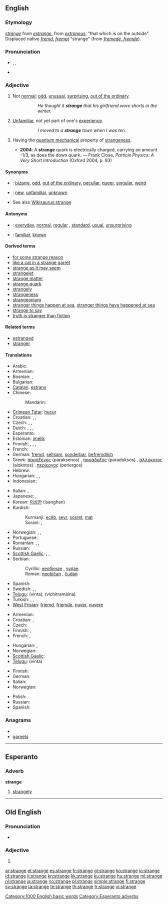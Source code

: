 {{also|Stränge|strânge}}
==English==
{{rank|reached|appeared|spoke|462|strange|force|character|taking}}

===Etymology===
{{etyl|enm}} ''[[#Middle English|strange]]'' from {{etyl|fro}} ''[[estrange]]'', from {{etyl|la}} ''[[extraneus]]'', "that which is on the outside". Displaced native {{enm}} ''[[fremd#Middle English|fremd]]'', ''[[frempt#Middle English|frempt]]'' "strange" (from {{ang}} ''[[fremede#Old English|fremede, fremde]]'').

===Pronunciation===
* {{enPR|strānj}}, {{IPA|/streɪndʒ/}}, {{SAMPA|/streIndZ/}}
* {{audio|en-us-strange.ogg|Audio (US)}}

===Adjective===
{{en-adj|strang|er}}

# Not [[normal]]; [[odd]], [[unusual]], [[surprising]], [[out of the ordinary]].
#:: ''He thought it '''strange''' that his girlfriend wore shorts in the winter.''
# [[unfamiliar|Unfamiliar]], not yet part of one's [[experience]].
#:: ''I moved to a '''strange''' town when I was ten.''
# {{physics}} Having the [[quantum mechanical]] property of [[strangeness]].
#* '''2004''': A '''strange''' quark is electrically charged, carrying an amount -1/3, as does the down quark. — Frank Close, ''Particle Physics: A Very Short Introduction'' (Oxford 2004, p. 93)

====Synonyms====
* {{italbrac|not normal}}: [[bizarre]], [[odd]], [[out of the ordinary]], [[peculiar]], [[queer]], [[singular]], [[weird]]
* {{italbrac|not part of one's experience}}: [[new]], [[unfamiliar]], [[unknown]]
* See also [[Wikisaurus:strange]]

====Antonyms====
* {{italbrac|not normal}}: [[everyday]], [[normal]], [[regular]] {{italbrac|especially US}}, [[standard]], [[usual]], [[unsurprising]]
* {{italbrac|not part of one's experience}}: [[familiar]], [[known]]

====Derived terms====
* [[for some strange reason]]
* [[like a cat in a strange garret]]
* [[strange as it may seem]]
* [[strangelet]]
* [[strange matter]]
* [[strange quark]]
* [[strangely]]
* [[strangeness]]
* [[strangeonium]]
* [[stranger things happen at sea]], [[stranger things have happened at sea]]
* [[strange to say]]
* [[truth is stranger than fiction]]

====Related terms====
* [[estranged]]
* [[stranger]]

====Translations====
{{trans-top|not normal}}
* Arabic: {{t|ar|غريف|tr=ghariib}}
* Armenian: {{t-|hy|տարօրինակ|tr=taròrinak}}
* Bosnian: {{t-|bs|neobičan|m}}, {{t-|bs|čudan|m}}
* Bulgarian: {{t+|bg|странен|m|tr=stranen}}
* [[Catalan]]: [[estrany]] {{m}}
* Chinese:
*: Mandarin: {{t-|cmn|奇怪|tr=qíguài|sc=Hani}}
* [[Crimean Tatar]]: [[hucur]]
* Croatian: {{t-|hr|neobičan|alt=nȅobičan}}, {{t-|hr|čudan|alt=čȕdan}}, {{t-|hr|čudnovat|alt=čȕdnovāt}}
* Czech: {{t-|cs|zvláštní|m}}, {{t-|cs|divný|m}}, {{t-|cs|podivný|m}}
* Dutch: {{t+|nl|vreemd}}, {{t+|nl|vreemde}}, {{t+|nl|raar}}, {{t+|nl|rare}}
* Esperanto: {{t-|eo|stranga|xs=Esperanto}}
* Estonian: [[imelik]]
* Finnish: {{t+|fi|outo}}, {{t+|fi|vieras}}, {{t+|fi|kummallinen}}, {{t-|fi|ihmeellinen}}
* French: {{t+|fr|étrange|m|f}}
* German: [[fremd]], [[seltsam]], [[sonderbar]], [[befremdlich]]
* Greek: [[παράξενος]] (paraksenos) {{m}}, [[παράδοξος]] (paradoksos) {{m}}, [[αλλόκοτος]] (alokotos) {{m}}. [[περίεργος]] (periergos) {{m}}
* Hebrew: {{t+|he|מוזר|tr=muzár}}
* Hungarian: {{t+|hu|különös}}, {{t+|hu|furcsa}},  {{t+|hu|különleges}}
* Indonesian: {{t-|id|aneh|xs=Indonesian}}
{{trans-mid}}
* Italian: {{t+|it|strano|m}}, {{t-|it|strana|f}}
* Japanese: {{t-|ja|変な|tr=へんな, hen-na}},  {{t|ja|奇妙な|tr=きみょうな, kimyō-na}}
* Korean: [[이상한]] (isanghan)
* Kurdish:
*: Kurmanji: [[ecêb]], [[seyr]], [[sosret]], [[mat]]
*: Sorani:  {{t|ku|عه‌نتیکه|tr=`anteeka|sc=ku-Arab}}, {{t|ku|سه‌یر|tr=sair|sc=ku-Arab}}
* Norwegian: {{t-|no|merkelig}},  {{t-|no|sær}},  {{t+|no|rar}}
* Portuguese: {{t+|pt|estranho|m}}
* Romanian: {{t+|ro|ciudat}}, {{t-|ro|straniu}}, {{t-|ro|neobişnuit}}
* Russian: {{t+|ru|странный|m|tr=stránnyj}}
* [[Scottish Gaelic]]: {{t-|gd|annasach|xs=Scottish Gaelic}}, {{t-|gd|neònach|xs=Scottish Gaelic}},  {{t-|gd|coimheach|xs=Scottish Gaelic}}
* Serbian:
*: Cyrillic: [[необичан]] {{m}}, [[чудан]] {{m}}
*: Roman: [[neobičan]] {{m}}, [[čudan]] {{m}}
* Spanish: {{t-|es|extraño|m}}
* Swedish: {{t+|sv|främmande}}, {{t+|sv|konstig}}, {{t+|sv|underlig}}
* [[Telugu]]: {{t|te|వింత}} (vinta), {{t|te|విచిత్రమైన}} (vichitramaina)
* Turkish: {{t+|tr|garip}}, {{t+|tr|tuhaf}}, {{t+|tr|yabancı}}
* [[West Frisian]]: [[frjemd]], [[frjemde]], [[nuver]], [[nuvere]]
{{trans-bottom}}

{{trans-top|not yet part of one’s experience}}
* Armenian: {{t+|hy|օտար|tr=òtar}}
* Croatian: {{t-|hr|stran|alt=strȃn}}, {{t-|hr|čudan|alt=čȕdan}}
* Czech: {{t-|cs|cizí|m}}
* Finnish: {{t+|fi|outo}}, {{t+|fi|tuntematon}}
* French: {{t+|fr|inconnu|m}}, {{t+|fr|inconnue|f}}
{{trans-mid}}
* Hungarian: {{t+|hu|ismeretlen}}, {{t+|hu|idegen}}
* Norwegian: {{t|no|ukjent}}
* [[Scottish Gaelic]]: {{t-|gd|coimheach|xs=Scottish Gaelic}}
* [[Telugu]]: {{t|te|వింత}} (vinta)
{{trans-bottom}}

{{trans-top|in quantum mechanics}}
* Finnish: {{t+|fi|outo}}
* German: {{t+|de|seltsam}}
* Italian: {{t+|it|strano}}
* Norwegian: {{t-|no|sær}}
{{trans-mid}}
* Polish: {{t+|pl|dziwny}}
* Russian: {{t+|ru|странный|tr=stránnyj}}
* Spanish: {{t-|es|extraño}}
{{trans-bottom}}

===Anagrams===
* {{alphagram|aegnrst}}
* [[garnets#English|garnets]]

[[Category:1000 English basic words]]

----

==Esperanto==

===Adverb===
'''strange'''

# [[strangely]]

[[Category:Esperanto adverbs]]

----

==Old English==

===Pronunciation===
* {{IPA|/ˈstrɑŋge/|lang=ang}}

===Adjective===
{{infl|ang|adjective form}}

# {{form of|Inflected form|[[strang]]|lang=Old English}}

[[ar:strange]]
[[et:strange]]
[[es:strange]]
[[fr:strange]]
[[gl:strange]]
[[ko:strange]]
[[io:strange]]
[[id:strange]]
[[it:strange]]
[[kn:strange]]
[[kk:strange]]
[[ku:strange]]
[[hu:strange]]
[[ml:strange]]
[[nl:strange]]
[[ja:strange]]
[[no:strange]]
[[pl:strange]]
[[simple:strange]]
[[fi:strange]]
[[sv:strange]]
[[ta:strange]]
[[te:strange]]
[[th:strange]]
[[tr:strange]]
[[vi:strange]]